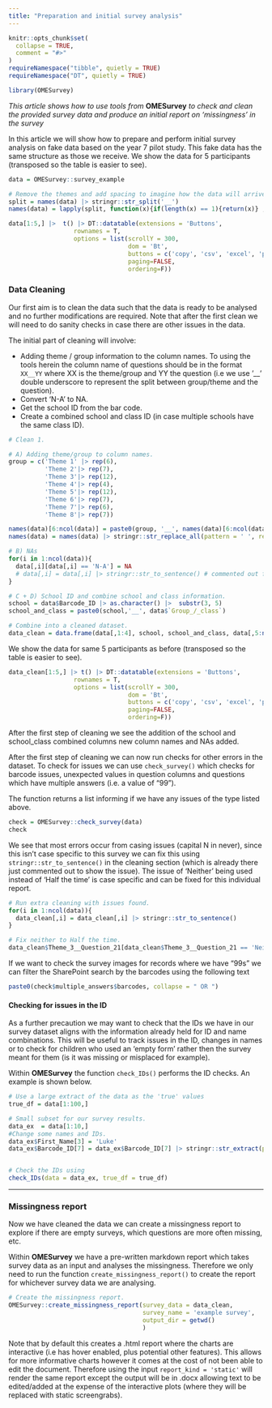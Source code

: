 ```yaml
---
title: "Preparation and initial survey analysis"
---
```


```r
knitr::opts_chunk$set(
  collapse = TRUE,
  comment = "#>"
)
requireNamespace("tibble", quietly = TRUE)
requireNamespace("DT", quietly = TRUE)

```

```r
library(OMESurvey)
```

*This article shows how to use tools from * **OMESurvey** *to check and clean the provided survey data and produce an initial report on 'missingness' in the survey*


In this article we will show how to prepare and perform initial survey analysis on fake data based on the year 7 pilot study. This fake data has the same structure as those we receive. We show the data for 5 participants (transposed so the table is easier to see).

```r
data = OMESurvey::survey_example

# Remove the themes and add spacing to imagine how the data will arrive)
split = names(data) |> stringr::str_split('__')
names(data) = lapply(split, function(x){if(length(x) == 1){return(x)} ; x[2]}) |> unlist() |> stringr::str_replace_all('_', ' ')
```
```r
data[1:5,] |>  t() |> DT::datatable(extensions = 'Buttons',
                  rownames = T,
                  options = list(scrollY = 300,
                                 dom = 'Bt',
                                 buttons = c('copy', 'csv', 'excel', 'pdf'),
                                 paging=FALSE,
                                 ordering=F))
```

### Data Cleaning

Our first aim is to clean the data such that the data is ready to be analysed and no further modifications are required. Note that after the first clean we will need to do sanity checks in case there are other issues in the data. 

The initial part of cleaning will involve: 

- Adding theme / group information to the column names. To using the tools herein the column name of questions should be in the format `XX__YY` where XX is the theme/group and YY the question (i.e we use '__' double underscore to represent the split between group/theme and the question).
- Convert 'N-A' to NA. 
- Get the school ID from the bar code.
- Create a combined school and class ID (in case multiple schools have the same class ID).

```r
# Clean 1. 

# A) Adding theme/group to column names.
group = c('Theme 1' |> rep(6),
          'Theme 2'|> rep(7), 
          'Theme 3'|> rep(12), 
          'Theme 4'|> rep(4),
          'Theme 5'|> rep(12), 
          'Theme 6'|> rep(7),
          'Theme 7'|> rep(6), 
          'Theme 8'|> rep(7))             

names(data)[6:ncol(data)] = paste0(group, '__', names(data)[6:ncol(data)]) 
names(data) = names(data) |> stringr::str_replace_all(pattern = ' ', replacement = '_')

# B) NAs
for(i in 1:ncol(data)){
  data[,i][data[,i] == 'N-A'] = NA
  # data[,i] = data[,i] |> stringr::str_to_sentence() # commented out for example.
}

# C + D) School ID and combine school and class information.
school = data$Barcode_ID |> as.character() |>  substr(3, 5)
school_and_class = paste0(school,'__', data$`Group_/_class`) 

# Combine into a cleaned dataset. 
data_clean = data.frame(data[,1:4], school, school_and_class, data[,5:ncol(data)])
```

We show the data for same 5 participants as before (transposed so the table is easier to see).
```r
data_clean[1:5,] |> t() |> DT::datatable(extensions = 'Buttons',
                  rownames = T,
                  options = list(scrollY = 300,
                                 dom = 'Bt',
                                 buttons = c('copy', 'csv', 'excel', 'pdf'),
                                 paging=FALSE,
                                 ordering=F))

```

After the first step of cleaning we see the addition of the school and school_class combined columns new column names and NAs added.


After the first step of cleaning we can now run checks for other errors in the dataset. 
To check for issues we can use `check_survey()` which checks for barcode issues, unexpected values in question columns and questions which have multiple answers (i.e. a value of "99").

The function returns a list informing if we have any issues of the type listed above. 

```r
check = OMESurvey::check_survey(data)
check
```


We see that most errors occur from casing issues (capital N in never), since this isn't case specific to this survey we can fix this using `stringr::str_to_sentence()` in the cleaning section (which is already there just commented out to show the issue). The issue of 'Neither' being used instead of 'Half the time' is case specific and can be fixed for this individual report. 

```r
# Run extra cleaning with issues found.
for(i in 1:ncol(data)){
  data_clean[,i] = data_clean[,i] |> stringr::str_to_sentence() 
}

# Fix neither to Half the time.
data_clean$Theme_3__Question_21[data_clean$Theme_3__Question_21 == 'Neither'] = 'Half the time'

```


If we want to check the survey images for records where we have "99s" we can filter the SharePoint search by the barcodes using the following text

```r
paste0(check$multiple_answers$barcodes, collapse = " OR ")
```


#### Checking for issues in the ID

As a further precaution we may want to check that the IDs we have in our survey dataset aligns with the information already held for ID and name combinations. This will be useful to track issues in the ID, changes in names or to check for children who used an 'empty form' rather then the survey meant for them (is it was missing or misplaced for example).

Within **OMESurvey** the function `check_IDs()` performs the ID checks. An example is shown below.

```r
# Use a large extract of the data as the 'true' values
true_df = data[1:100,]

# Small subset for our survey results.
data_ex  = data[1:10,]
#Change some names and IDs.
data_ex$First_Name[3] = 'Luke'
data_ex$Barcode_ID[7] = data_ex$Barcode_ID[7] |> stringr::str_extract(pattern = '[0-9]{8}')


# Check the IDs using 
check_IDs(data = data_ex, true_df = true_df)
```

***

### Missingness report

Now we have cleaned the data we can create a missingness report to explore if there are empty surveys, which questions are more often missing, etc. 

Within **OMESurvey** we have a pre-written markdown report which takes survey data as an input and analyses the missingness. Therefore we only need to run the function `create_missingness_report()` to create the report for whichever survey data we are analysing. 

```r
# Create the missingness report.
OMESurvey::create_missingness_report(survey_data = data_clean, 
                                     survey_name = 'example survey',
                                     output_dir = getwd()
                                     )
```

Note that by default this creates a .html report where the charts are interactive (i.e has hover enabled, plus potential other features). This allows for more informative charts however it comes at the cost of not been able to edit the document. Therefore using the input `report_kind = 'static'` will render the same report except the output will be in .docx allowing text to be edited/added at the expense of the interactive plots (where they will be replaced with static screengrabs).
